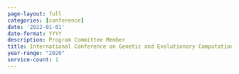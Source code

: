```yaml
---
page-layout: full
categories: [conference]
date: '2022-01-01'
date-format: YYYY
description: Program Committee Member
title: International Conference on Genetic and Evolutionary Computation
year-range: "2020"
service-count: 1
---
```


